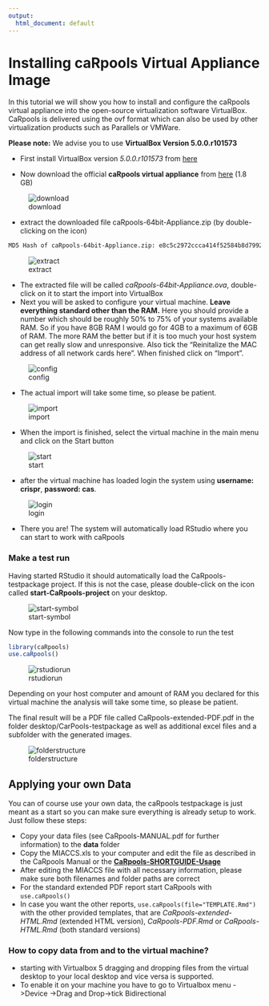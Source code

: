 ```yaml
---
output:
  html_document: default
---
```

# Installing caRpools Virtual Appliance Image

In this tutorial we will show you how to install and configure the caRpools virtual appliance into the open-source virtualization software VirtualBox. CaRpools is delivered using the ovf format which can also be used by other virtualization products such as Parallels or VMWare.

**Please note:** We advise you to use **VirtualBox Version 5.0.0.r101573**
 
* First install VirtualBox version _5.0.0.r101573_ from [here](https://www.virtualbox.org/wiki/Download_Old_Builds_5_0)

* Now download the official __caRpools virtual appliance__ from [here](http://www.dkfz.de/signaling/caRpools/caRpools-64bit-Appliance.zip) (1.8 GB)  

![download](./pictures/download.png)

* extract the downloaded file caRpools-64bit-Appliance.zip (by double-clicking on the icon)

```bash
MD5 Hash of caRpools-64bit-Appliance.zip: e8c5c2972ccca414f52584b8d7992485
```
![extract](./pictures/extract.png)

* The extracted file will be called _caRpools-64bit-Appliance.ova_, double-click on it to start the import into VirtualBox
* Next you will be asked to configure your virtual machine. __Leave everything standard other than the RAM.__ Here you should provide a number which should be roughly 50% to 75% of your systems available RAM. So if you have 8GB RAM I would go for 4GB to a maximum of 6GB of RAM. The more RAM the better but if it is too much your host system can get really slow and unresponsive. Also tick the "Reinitalize the MAC address of all network cards here". When finished click on "Import".

![config](./pictures/configure-appliance.png)

* The actual import will take some time, so please be patient.

![import](./pictures/import-progress.png)

* When the import is finished, select the virtual machine in the main menu and click on the Start button

![start](./pictures/start-button.png)

* after the virtual machine has loaded login the system using **username: crispr**, **password: cas**. 

![login](./pictures/login.png)

* There you are! The system will automatically load RStudio where you can start to work with caRpools

### Make a test run
Having started RStudio it should automatically load the CaRpools-testpackage project. If this is not the case, please double-click on the icon called **start-CaRpools-project** on your desktop.

![start-symbol](./pictures/start-symbol.png)

Now type in the following commands into the console to run the test

```R
library(caRpools)
use.caRpools()
```

![rstudiorun](./pictures/rstudio.png)

Depending on your host computer and amount of RAM you declared for this virtual machine the analysis will take some time, so please be patient.

The final result will be a PDF file called CaRpools-extended-PDF.pdf in the folder desktop/CarPools-testpackage as well as additional excel files and a subfolder with the generated images.

![folderstructure](./pictures/folder-structure-FINAL.png)

## Applying your own Data

You can of course use your own data, the caRpools testpackage is just meant as a start so you can make sure everything is already setup to work.  
Just follow these steps:  

* Copy your data files (see CaRpools-MANUAL.pdf for further information) to the __data__ folder
* Copy the MIACCS.xls to your computer and edit the file as described in the CaRpools Manual or the __[CaRpools-SHORTGUIDE-Usage](https://github.com/boutroslab/caRpools/blob/master/docs/CaRpools-SHORTGUIDE-Usage.Rmd)__
* After editing the MIACCS file with all necessary information, please make sure both filenames and folder paths are correct
* For the standard extended PDF report start CaRpools with `use.caRpools()`
* In case you want the other reports, `use.caRpools(file="TEMPLATE.Rmd")` with the other provided templates, that are _CaRpools-extended-HTML.Rmd_ (extended HTML version), _CaRpools-PDF.Rmd_ or _CaRpools-HTML.Rmd_ (both standard versions)

### How to copy data from and to the virtual machine?
* starting with Virtualbox 5 dragging and dropping files from the virtual desktop to your local desktop and vice versa is supported.
* To enable it on your machine you have to go to Virtualbox menu ->Device ->Drag and Drop->tick Bidirectional


